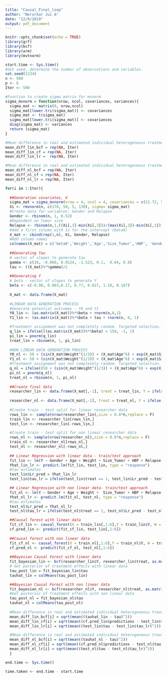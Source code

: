 ```yaml
---
title: "Causal_Final_loop"
author: "Nerurkar Jui A"
date: "12/9/2019"
output: pdf_document
---
```


```r
knitr::opts_chunk$set(echo = TRUE)
library(grf)
library(bcf)
library(arm)
library(mvtnorm)
```

```r
start.time <- Sys.time()
#Set seed, determine the number of observations and variables.
set.seed(1234)
n <- 500
p <- 6
Iter <- 500
```

```r
#Function to create sigma matrix for mvnorm
sigma_mvnorm = function(nrow, ncol, covariances, variances){
  sigma_mat <- matrix(0, nrow,ncol)
  sigma_mat[lower.tri(sigma_mat)] <- covariances
  sigma_mat <- t(sigma_mat)
  sigma_mat[lower.tri(sigma_mat)] <- covariances
  diag(sigma_mat) <- variances
  return (sigma_mat)
}
```

```r
#Mean difference in real and estimated individual heterogeneous treatment effects for linear data
mean_diff_lin_bcf = rep(NA, Iter)
mean_diff_lin_cf = rep(NA, Iter)
mean_diff_lin_lr =  rep(NA, Iter)

#Mean difference in real and estimated individual heterogeneous treatment effects for non - linear data
mean_diff_nl_bcf = rep(NA, Iter)
mean_diff_nl_cf = rep(NA, Iter)
mean_diff_nl_lr = rep(NA, Iter)
```


```r
for(i in 1:Iter){
  
  ##Generation covariates, X
  sigma_mat = sigma_mvnorm(nrow = 4, ncol = 4, covariances = c(12.72, 5.81, 19, 3.5, 13.43, 5.65), variances = c(20, 10, 2, 25))
  Xi <- rmvnorm(n, c(170, 50, 5, 130), sigma= sigma_mat)
  #Create data for variables: Gender and Relapse
  Gender <- rbinom(n, 1, 0.52)
  #Dependent on Tumor size
  Relapse <- rbinom(n,1,((Xi[,3]-min(Xi[,3]))/(max(Xi[,3])-min(Xi[,3]))))
  #Add a first column with 1s for the intercept (beta0)
  X_mat <- cbind(rep(1,n), Xi, Gender, Relapse)
  #Add column names
  colnames(X_mat) = c('beta0','Weight','Age','Size_Tumor','HBP', 'Gender','Relapse')
  
  ##Generating Tau
  # vector of slopes to generate tau
  gamma <- c(16, -0.060, 0.0124, -1.523, 0.1,  0.64, 0.8)
  tau <- ((X_mat)%*%gamma)/2
  
  ##Generating Y
  # beta - vector of slopes to generate Y
  beta <- c(-0.98, 0.803,0.17, 0.77, 0.027, 1.18, 0.187)
  
  X_mat <- data.frame(X_mat)
  
  #LINEAR DATA GENERATION PROCESS 
  #Generate potential outcomes - Y0 and Y1 
  Y0_lin <- (as.matrix(X_mat))%*%beta + rnorm(n,0,1)
  Y1_lin <- (as.matrix(X_mat))%*%beta + tau + rnorm(n, 0, 1)

  #Treatment assignment was not completely random. Targeted selection.
  q_lin = ifelse(((as.matrix(X_mat))%*%beta) < 150, -1, 1)
  pi_lin = pnorm(q_lin)
  treat_lin = rbinom(n, 1, pi_lin)
  
  #NON LINEAR DATA GENERATION PROCESS
  Y0_nl <- 50 + (sin(X_mat$Weight^(1/3)) + (X_mat$Age^6) + exp(X_mat$Size_Tumor) + X_mat$Relapse) *(10^-9) + rnorm(n, 0, 1)
  Y1_nl <- 50 + (sin(X_mat$Weight^(1/3)) + (X_mat$Age^6) + exp(X_mat$Size_Tumor) + X_mat$Relapse) *(10^-9) + rnorm(n, 0, 1) + tau
  #Treatment assignment was not completely random. Targeted selection.
  q_nl = ifelse((50 + (sin(X_mat$Weight^(1/3)) + (X_mat$Age^6) + exp(X_mat$Size_Tumor) + X_mat$Relapse) *(10^-9)) < 65, -1, 1)
  pi_nl = pnorm(q_nl)
  treat_nl = rbinom(n, 1, pi_nl)
  
  ##Create final data
  researcher_lin <- data.frame(X_mat[,-1], treat = treat_lin, Y = ifelse(treat_lin == 1, Y1_lin, Y0_lin), tau = tau, Y1 = Y1_lin, Y0 = Y0_lin)
  
  researcher_nl <- data.frame(X_mat[,-1], treat = treat_nl, Y = ifelse(treat_nl == 1, Y1_nl, Y0_nl), tau = tau, Y1 = Y1_nl, Y0 = Y0_nl)
  
  #Create train - test split for linear researcher data
  rows_lin <- sample(nrow(researcher_lin),size = 0.8*n,replace = F)
  train_lin <- researcher_lin[rows_lin,]
  test_lin <- researcher_lin[-rows_lin,]

  #Create train - test split for non linear researcher data
  rows_nl <- sample(nrow(researcher_nl),size = 0.8*n,replace = F)
  train_nl <- researcher_nl[rows_nl,]
  test_nl <- researcher_nl[-rows_nl,]
  
  ## Linear Regression with linear data - train/test approach
  fit_lin <- lm(Y ~ Gender + Age + Weight + Size_Tumor + HBP + Relapse + treat + treat*Gender + treat*Relapse ,data = train_lin)
  Yhat_lin_lr <- predict.lm(fit_lin, test_lin, type = "response")
  #tau estimates
  test_lin$Lr_pred = Yhat_lin_lr
  test_lin$tau_lr = ifelse(test_lin$treat == 1, test_lin$Lr_pred - test_lin$Y0, test_lin$Y1 - test_lin$Lr_pred)

  ## Linear Regression with non linear data- train/test approach
  fit_nl <- lm(Y ~ Gender + Age + Weight +  Size_Tumor + HBP + Relapse + treat + treat*Gender + treat*Relapse, data = train_nl)
  Yhat_nl_lr <- predict.lm(fit_nl, test_nl, type = "response")
  #tau estimates
  test_nl$Lr_pred = Yhat_nl_lr
  test_nl$tau_lr = ifelse(test_nl$treat == 1, test_nl$Lr_pred - test_nl$Y0, test_nl$Y1 - test_nl$Lr_pred)

  ##Causal forest with linear data
  fit_cf_lin <- causal_forest(X = train_lin[,1:6],Y = train_lin$Y, W = train_lin$treat)
  cf.pred_lin <- predict(fit_cf_lin, test_lin[,1:6])
  
  ##Causal forest with non linear data
  fit_cf_nl <- causal_forest(X = train_nl[,1:6],Y = train_nl$Y, W = train_nl$treat)
  cf.pred_nl <- predict(fit_cf_nl, test_nl[,1:6])
  
  ##Bayesian Causal Forest with linear data
  fit_bayesian_lin <- bcf(researcher_lin$Y, researcher_lin$treat, as.matrix(researcher_lin[,c(1:3,6)]),as.matrix(researcher_lin[,1:6]), pihat = pi_lin, nburn = 2000, nsim = 2000)
  # Get posterior of treatment effects with linear data
  tau_post_lin = fit_bayesian_lin$tau
  tauhat_lin = colMeans(tau_post_lin)

  ##Bayesian Causal Forest with non linear data
  fit_bayesian_nl <- bcf(researcher_nl$Y, researcher_nl$treat, as.matrix(researcher_nl[,1:6]),as.matrix(researcher_nl[,1:6]), pihat = pi_nl, nburn = 2000, nsim = 2000)
  #Get posterior of treatment effects with non linear data
  tau_post_nl = fit_bayesian_nl$tau
  tauhat_nl = colMeans(tau_post_nl)
  
  #Mean difference in real and estimated individual heterogeneous treatment effects for linear data
  mean_diff_lin_bcf[i] = sqrt(mean((tauhat_lin - tau)^2))
  mean_diff_lin_cf[i] = sqrt(mean((cf.pred_lin$predictions - test_lin$tau)^2))
  mean_diff_lin_lr[i] = sqrt(mean((test_lin$tau - test_lin$tau_lr)^2))

  #Mean difference in real and estimated individual heterogeneous treatment effects for non - linear data
  mean_diff_nl_bcf[i] = sqrt(mean((tauhat_nl - tau)^2))
  mean_diff_nl_cf[i] = sqrt(mean((cf.pred_nl$predictions - test_nl$tau)^2))
  mean_diff_nl_lr[i] = sqrt(mean((test_nl$tau - test_nl$tau_lr)^2))
  }
```

```r
end.time <- Sys.time()

time.taken <- end.time - start.time
```


